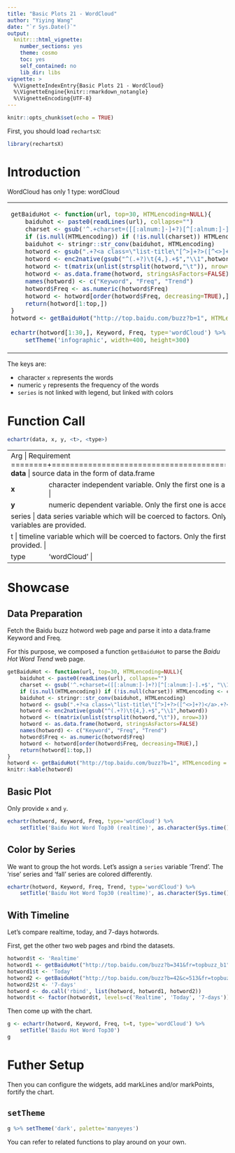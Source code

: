 ```yaml
---
title: "Basic Plots 21 - WordCloud"
author: "Yiying Wang"
date: "`r Sys.Date()`"
output: 
  knitr:::html_vignette:
    number_sections: yes
    theme: cosmo
    toc: yes
    self_contained: no
    lib_dir: libs
vignette: >
  %\VignetteIndexEntry{Basic Plots 21 - WordCloud}
  %\VignetteEngine{knitr::rmarkdown_notangle}
  %\VignetteEncoding{UTF-8}
---
```


```r
knitr::opts_chunk$set(echo = TRUE)
```

First, you should load `rechartsX`:
```r
library(rechartsX)
```

# Introduction

WordCloud has only 1 type: wordCloud

<table id='intro'>
<tr><td>
```r
getBaiduHot <- function(url, top=30, HTMLencoding=NULL){
    baiduhot <- paste0(readLines(url), collapse="")
    charset <- gsub('^.+charset=([[:alnum:]-]+?)[^[:alnum:]-].+$', "\\1", baiduhot)
    if (is.null(HTMLencoding)) if (!is.null(charset)) HTMLencoding <- charset
    baiduhot <- stringr::str_conv(baiduhot, HTMLencoding)
    hotword <- gsub(".+?<a class=\"list-title\"[^>]+?>([^<>]+?)</a>.+?<span class=\"icon-(rise|fair|fall)\">(\\d+?)</span>.+?","\\1\t\\3\t\\2\t", baiduhot)
    hotword <- enc2native(gsub("^(.+?)\t{4,}.+$","\\1",hotword))
    hotword <- t(matrix(unlist(strsplit(hotword,"\t")), nrow=3))
    hotword <- as.data.frame(hotword, stringsAsFactors=FALSE)
    names(hotword) <- c("Keyword", "Freq", "Trend")
    hotword$Freq <- as.numeric(hotword$Freq)
    hotword <- hotword[order(hotword$Freq, decreasing=TRUE),]
    return(hotword[1:top,])
}
hotword <- getBaiduHot("http://top.baidu.com/buzz?b=1", HTMLencoding = 'GBK')

echartr(hotword[1:30,], Keyword, Freq, type='wordCloud') %>% 
    setTheme('infographic', width=400, height=300)
```
</td>
<td>
</table>

The keys are:

- character `x` represents the words
- numeric `y` represents the frequency of the words
- `series` is not linked with legend, but linked with colors

# Function Call

```r
echartr(data, x, y, <t>, <type>)
```

+--------+--------------------------------------------------------------------+
| Arg    |  Requirement                                                       |
+========+====================================================================+
| **data** | source data in the form of data.frame                            |
+--------+--------------------------------------------------------------------+
| **x**  | character independent variable. Only the first one is accepted if multiple variables are provided. |
+--------+--------------------------------------------------------------------+
| **y**  | numeric dependent variable. Only the first one is accepted. |
+--------+--------------------------------------------------------------------+
| series | data series variable which will be coerced to factors. Only the first one is accepted if multiple variables are provided. |
+---------+--------------------------------------------------------------------+
|  t     | timeline variable which will be coerced to factors. Only the first one is accepted if multiple variables are provided. |
+--------+--------------------------------------------------------------------+
| type   | 'wordCloud' |
+--------+--------------------------------------------------------------------+


# Showcase

## Data Preparation

Fetch the Baidu buzz hotword web page and parse it into a data.frame Keyword and Freq.

For this purpose, we composed a function `getBaiduHot` to parse the _Baidu Hot Word Trend_ web page.

```r
getBaiduHot <- function(url, top=30, HTMLencoding=NULL){
    baiduhot <- paste0(readLines(url), collapse="")
    charset <- gsub('^.+charset=([[:alnum:]-]+?)[^[:alnum:]-].+$', "\\1", baiduhot)
    if (is.null(HTMLencoding)) if (!is.null(charset)) HTMLencoding <- charset
    baiduhot <- stringr::str_conv(baiduhot, HTMLencoding)
    hotword <- gsub(".+?<a class=\"list-title\"[^>]+?>([^<>]+?)</a>.+?<span class=\"icon-(rise|fair|fall)\">(\\d+?)</span>.+?","\\1\t\\3\t\\2\t", baiduhot)
    hotword <- enc2native(gsub("^(.+?)\t{4,}.+$","\\1",hotword))
    hotword <- t(matrix(unlist(strsplit(hotword,"\t")), nrow=3))
    hotword <- as.data.frame(hotword, stringsAsFactors=FALSE)
    names(hotword) <- c("Keyword", "Freq", "Trend")
    hotword$Freq <- as.numeric(hotword$Freq)
    hotword <- hotword[order(hotword$Freq, decreasing=TRUE),]
    return(hotword[1:top,])
}
hotword <- getBaiduHot("http://top.baidu.com/buzz?b=1", HTMLencoding = 'GBK')
knitr::kable(hotword)
```

## Basic Plot

Only provide `x` and `y`.

```r
echartr(hotword, Keyword, Freq, type='wordCloud') %>% 
    setTitle('Baidu Hot Word Top30 (realtime)', as.character(Sys.time()))
```

## Color by Series

We want to group the hot words. Let's assign a `series` variable 'Trend'. The 'rise' series and 'fall' series are colored differently.

```r
echartr(hotword, Keyword, Freq, Trend, type='wordCloud') %>% 
    setTitle('Baidu Hot Word Top30 (realtime)', as.character(Sys.time()))
```

## With Timeline

Let's compare realtime, today, and 7-days hotwords.

First, get the other two web pages and rbind the datasets.

```r
hotword$t <- 'Realtime'
hotword1 <- getBaiduHot("http://top.baidu.com/buzz?b=341&fr=topbuzz_b1")
hotword1$t <- 'Today'
hotword2 <- getBaiduHot("http://top.baidu.com/buzz?b=42&c=513&fr=topbuzz_b341")
hotword2$t <- '7-days'
hotword <- do.call('rbind', list(hotword, hotword1, hotword2))
hotword$t <- factor(hotword$t, levels=c('Realtime', 'Today', '7-days'))
```

Then come up with the chart.

```r
g <- echartr(hotword, Keyword, Freq, t=t, type='wordCloud') %>% 
    setTitle('Baidu Hot Word Top30')
g
```

# Futher Setup

Then you can configure the widgets, add markLines and/or markPoints, fortify the chart.

## `setTheme`

```r
g %>% setTheme('dark', palette='manyeyes')
```

You can refer to related functions to play around on your own.


